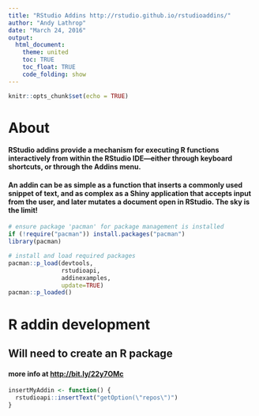 ```yaml
---
title: "RStudio Addins http://rstudio.github.io/rstudioaddins/"
author: "Andy Lathrop"
date: "March 24, 2016"
output: 
  html_document:
    theme: united
    toc: TRUE
    toc_float: TRUE
    code_folding: show
---
```


```r
knitr::opts_chunk$set(echo = TRUE)
```

# About
#### RStudio addins provide a mechanism for executing R functions interactively from within the RStudio IDE—either through keyboard shortcuts, or through the Addins menu.
#### An addin can be as simple as a function that inserts a commonly used snippet of text, and as complex as a Shiny application that accepts input from the user, and later mutates a document open in RStudio. The sky is the limit!


```r
# ensure package 'pacman' for package management is installed
if (!require("pacman")) install.packages("pacman")
library(pacman)

# install and load required packages
pacman::p_load(devtools,
               rstudioapi,
               addinexamples, 
               update=TRUE)
pacman::p_loaded()
```


# R addin development
## Will need to create an R package
#### more info at <http://bit.ly/22y7OMc>
```r
insertMyAddin <- function() {
  rstudioapi::insertText("getOption(\"repos\")")
}
```

